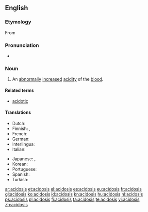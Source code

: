 ==English==
{{wikipedia}}

===Etymology===
From {{suffix|acid|osis}}

===Pronunciation===
* {{rhymes|əʊsɪs}}

===Noun===
{{en-noun|acidoses}}

# {{pathology}} An [[abnormally]] [[increase]]d [[acidity]] of the [[blood]].

====Related terms====
* [[acidotic]]

====Translations====
{{trans-top|abnormally increased acidity of the blood}}
* Dutch: {{t+|nl|acidose|f}}
* Finnish: {{t+|fi|asidoosi}}, {{t-|fi|happomyrkytys}}
* French: {{t+|fr|acidose}}
* German: {{t-|de|Azidose|f}}
* Interlingua: {{t-|ia|acidosis}}
* Italian: {{t-|it|acidosi}}
{{trans-mid}}
* Japanese: {{t-|ja|アシドーシス}},  {{t-|ja|酸性症}}
* Korean: {{t-|ko|산성증|sc=Hang}}
* Portuguese: {{t-|pt|acidosis}}
* Spanish: {{t+|es|acidosis|f}}
* Turkish: {{t-|tr|asidoz}}
{{trans-bottom}}

[[ar:acidosis]]
[[et:acidosis]]
[[el:acidosis]]
[[es:acidosis]]
[[eu:acidosis]]
[[fr:acidosis]]
[[gl:acidosis]]
[[ko:acidosis]]
[[id:acidosis]]
[[kn:acidosis]]
[[hu:acidosis]]
[[nl:acidosis]]
[[ps:acidosis]]
[[pl:acidosis]]
[[fi:acidosis]]
[[ta:acidosis]]
[[te:acidosis]]
[[vi:acidosis]]
[[zh:acidosis]]